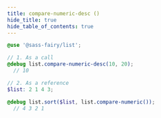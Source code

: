 ```yaml
---
title: compare-numeric-desc ()
hide_title: true
hide_table_of_contents: true
---
```


<DocPage fieldName="compare-numeric-desc" fieldType="function" spec={Spec}><CompareLogicCallout /></DocPage>

```scss
@use '@sass-fairy/list';

// 1. As a call
@debug list.compare-numeric-desc(10, 20);
  // 10

// 2. As a reference
$list: 2 1 4 3;

@debug list.sort($list, list.compare-numeric());
  // 4 3 2 1
```
